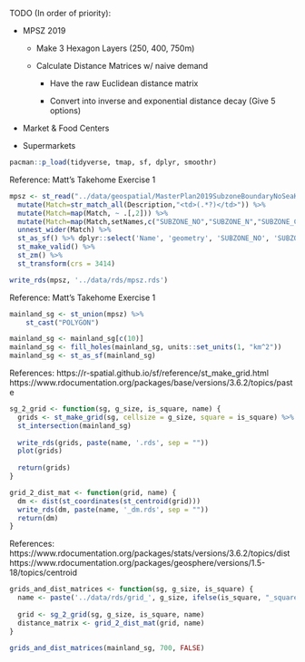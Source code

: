 TODO (In order of priority):

-   MPSZ 2019

    -   Make 3 Hexagon Layers (250, 400, 750m)

    -   Calculate Distance Matrices w/ naive demand

        -   Have the raw Euclidean distance matrix

        -   Convert into inverse and exponential distance decay (Give 5 options)

-   Market & Food Centers

-   Supermarkets

```r
pacman::p_load(tidyverse, tmap, sf, dplyr, smoothr)
```

Reference: Matt's Takehome Exercise 1
```r
mpsz <- st_read("../data/geospatial/MasterPlan2019SubzoneBoundaryNoSeaKML.kml") %>% 
  mutate(Match=str_match_all(Description,"<td>(.*?)</td>")) %>% 
  mutate(Match=map(Match, ~ .[,2])) %>% 
  mutate(Match=map(Match,setNames,c("SUBZONE_NO","SUBZONE_N","SUBZONE_C", "CA_IND", "PLN_AREA_N", "PLN_AREA_C", "REGION_N", "REGION_C", "INC_CRC", "FMEL_UPD_D"))) %>% 
  unnest_wider(Match) %>%
  st_as_sf() %>% dplyr::select('Name', 'geometry', 'SUBZONE_NO', 'SUBZONE_N', 'PLN_AREA_N', 'PLN_AREA_C', 'REGION_N', 'REGION_C') %>% 
  st_make_valid() %>%
  st_zm() %>%
  st_transform(crs = 3414)
```
```r
write_rds(mpsz, '../data/rds/mpsz.rds')
```

Reference: Matt's Takehome Exercise 1
```r
mainland_sg <- st_union(mpsz) %>%
    st_cast("POLYGON")

mainland_sg <- mainland_sg[c(10)]
mainland_sg <- fill_holes(mainland_sg, units::set_units(1, "km^2"))
mainland_sg <- st_as_sf(mainland_sg)
```

References: 
https://r-spatial.github.io/sf/reference/st_make_grid.html
https://www.rdocumentation.org/packages/base/versions/3.6.2/topics/paste

```r
sg_2_grid <- function(sg, g_size, is_square, name) {
  grids <- st_make_grid(sg, cellsize = g_size, square = is_square) %>%
  st_intersection(mainland_sg)
  
  write_rds(grids, paste(name, '.rds', sep = ""))
  plot(grids)
  
  return(grids)
}

grid_2_dist_mat <- function(grid, name) {
  dm <- dist(st_coordinates(st_centroid(grid)))
  write_rds(dm, paste(name, '_dm.rds', sep = ""))
  return(dm)
}
```

References:
https://www.rdocumentation.org/packages/stats/versions/3.6.2/topics/dist
https://www.rdocumentation.org/packages/geosphere/versions/1.5-18/topics/centroid

```r
grids_and_dist_matrices <- function(sg, g_size, is_square) {
  name <- paste('../data/rds/grid_', g_size, ifelse(is_square, "_square", "_hexagon"), sep = "")
  
  grid <- sg_2_grid(sg, g_size, is_square, name)
  distance_matrix <- grid_2_dist_mat(grid, name)
}
```

```r
grids_and_dist_matrices(mainland_sg, 700, FALSE)
```


